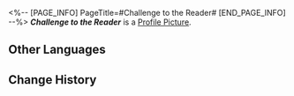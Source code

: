 <%-- [PAGE_INFO]
PageTitle=#Challenge to the Reader#
[END_PAGE_INFO] --%>
{{Item Infobox
|title       = ''Challenge to the Reader''
|id          = 210301
|image       = Item ''Challenge to the Reader''.png
|type        = Disk
|invCategory = Valuables
|rarity      = 3
|effect      = A record that can be played on the Express' phonograph. It might be a chance acquisition or a gift from someone else. All sorts of memories surge up when the music plays &mdash; the smiles, encounters, touches, and the excitement of battle. Maybe that is why people still collect records even as society rapidly advances.<br />The current record contains the track "Challenge to the Reader."
|description = <br />''All the clues are in motion &mdash; happy hunting!''
}}
'''''Challenge to the Reader''''' is a [[Profile Picture]].

==Other Languages==
{{Other Languages
|en   = ''Challenge to the Reader''
|zhs  = 《挑战读者》
|zht  = 《挑戰讀者》
|ja   = 『読者への挑戦』
|ko   = ≪독자에 대한 도전≫
|es   = Desafío para el lector
|fr   = ''Challenge to the Reader''
|ru   = Challenge to the Reader
|th   = "Challenge to the Reader"
|vi   = Thách Thức Độc Giả
|de   = „Herausforderung an den Leser“
|id   = "Challenge to the Reader"
|pt   = "Challenge to the Reader"
}}

==Change History==
{{Change History|2.0}}